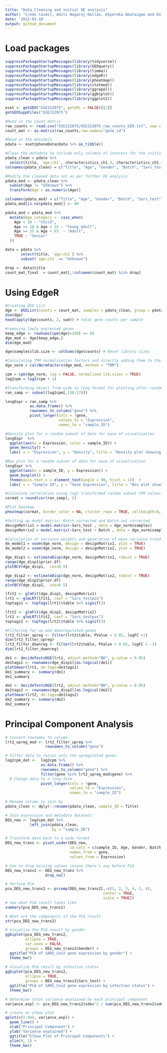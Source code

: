 ```yaml
---
title: "Data Cleaning and initial DE analysis"
author: "Credo Casmil, Aditi Nagaraj Nallan, Ekpereka Amutaigwe and Dollina Dodani"
date: '2022-03-10'
output: github_document
---
```


# Load packages

```r
suppressPackageStartupMessages(library(tidyverse))
suppressPackageStartupMessages(library(GEOquery))
suppressPackageStartupMessages(library(limma))
suppressPackageStartupMessages(library(edgeR))
suppressPackageStartupMessages(library(pheatmap))
suppressPackageStartupMessages(library(statmod))
suppressPackageStartupMessages(library(ggrepel))
suppressPackageStartupMessages(library(ggbiplot))
suppressPackageStartupMessages(library(ggplot2))
```


```r
eset <- getGEO("GSE152075", getGPL = FALSE)[[1]]
getGEOSuppFiles("GSE152075")

#Read in the count matrix
raw_counts <- read.csv("GSE152075/GSE152075_raw_counts_GEO.txt", sep = "")
count_mat <- as.matrix(raw_counts,row.names="gene_id")
```

```r
#Read in the metadata
pdata <- eset@phenoData@data %>% as_tibble()

#Clean the metadata to include only columns of interest for the initial analysis
pdata_clean = pdata %>%
  select(title, `age:ch1`, characteristics_ch1.3, characteristics_ch1.4, `sars-cov-2 positivity:ch1`)
colnames(pdata_clean) = c("Title", "Age", "Gender", "Batch", "Sars_test")

#Modify the cleaned data set as per further DE analysis
pdata_mod <- pdata_clean %>%
  subset(Age != "Unknown") %>%
  transform(Age = as.numeric(Age))

colnames(pdata_mod) = c("Title", "Age", "Gender", "Batch", "Sars_test")
pdata_mod[is.na(pdata_mod)] <- 90

pdata_mod = pdata_mod %>%
  mutate(Age_category =  case_when(
    Age < 18 ~ "Child",
    Age >= 18 & Age < 35 ~ "Young Adult",
    Age >= 35 & Age < 65  ~ "Adult",
    TRUE ~ "Senior"
  ))

data = pdata %>%
       select(title, `age:ch1`) %>% 
       subset(`age:ch1` == "Unknown")

drop <- data$title
count_mat_final  = count_mat[,!colnames(count_mat) %in% drop]
```

# Using EdgeR

```r
#Creating DGE List 
dge <- DGEList(counts = count_mat, samples = pdata_clean, group = pdata_clean$Sars_test)
dim(dge)
head(apply(dge$counts, 2, sum)) # total gene counts per sample

#removing lowly expressed genes
keep_edge <- rowSums(cpm(dge)>100) >= 50
dge_mod <- dge[keep_edge,]
dim(dge_mod)

```

```r
dge$samples$lib.size <- colSums(dge$counts) # Reset library sizes
```


```r
#Calculating TMM normalization factors and directly adding them to the DGEList
dge_norm = calcNormFactors(dge_mod, method = "TMM")

cpm = cpm(dge_norm, log = FALSE, normalized.lib.sizes = TRUE)
log2cpm = log2(cpm + 1)

#Transforming object from wide to long format for plotting after randomly subsetting the data
ran_samp <- subset(log2cpm[,150:170])

longExpr = ran_samp %>% 
           as.data.frame() %>% 
           rownames_to_column("gene") %>%
           pivot_longer(cols = !gene,
                        values_to = "Expression",
                        names_to = "sample_ID")

#Density plot for a random subset of data for ease of visualization 
longExpr  %>% 
  ggplot(aes(x = Expression, color = sample_ID)) +
  geom_density() +
  labs( x = "Expression", y = "Density", title = "Density plot showing distribution of gene expression across 20 random samples")

#Box plot for a random subset of data for ease of visualization 
longExpr %>% 
  ggplot(aes(x = sample_ID, y = Expression)) +
  geom_boxplot() +
  theme(axis.text.x = element_text(angle = 90, hjust = 1))  +
  labs( x = "Sample ID", y = "Gene Expression", title = "Box plot showing distribution of gene expression across 20 random samples")
```

```r
#Calculate correlation using log2 transformed random subset CPM values from earlier
cormat = round(cor(ran_samp), 2)

#Plot heatmap
pheatmap(cormat, border_color = NA, cluster_rows = TRUE, cellheight=9, cellwidth = 9)
```

```r
#Setting up model matrix: Batch corrected and Batch not corrected
designMatrix1 = model.matrix(~Sars_test , data = dge_norm$samples)
designMatrix2 = model.matrix(~Sars_test + Batch , data = dge_norm$samples)
```

```r
#Calculation of variance weights and generation of mean-variance trend plot
de_model1 = voom(dge_norm, design = designMatrix1, plot = TRUE)
de_model2 = voom(dge_norm, design = designMatrix2, plot = TRUE)
```

```r
dge_disp1 <- estimateDisp(dge_norm, designMatrix1, robust = TRUE)
range(dge_disp1$prior.df)
plotBCV(dge_disp1,  cex=0.5)

dge_disp2 <- estimateDisp(dge_norm, designMatrix2, robust = TRUE)
range(dge_disp2$prior.df)
plotBCV(dge_disp2,  cex=0.5)
```


```r
lfit1 <- glmFit(dge_disp1, designMatrix1)
lrt1 <- glmLRT(lfit1, coef = "Sars_testpos")
toptags1 <- topTags(lrt1)$table %>% signif(3)

lfit2 <- glmFit(dge_disp2, designMatrix2)
lrt2 <- glmLRT(lfit2, coef = "Sars_testpos")
toptags2 <- topTags(lrt2)$table %>% signif(3)

#Filtering for up and downregulated genes
lrt2_filter_upreg <- filter(lrt2$table, PValue < 0.05, logFC >1)
dim(lrt2_filter_upreg)
lrt2_filter_downreg <- filter(lrt2$table, PValue < 0.05, logFC < -1)
dim(lrt2_filter_downreg)

```

```r
de1 <- decideTestsDGE(lrt1, adjust.method="BH", p.value = 0.05)
de1tags1 <- rownames(dge_disp1)[as.logical(de1)]
plotSmear(lrt1, de.tags=de1tags1)
de1_summary <- summary(de1)
de1_summary

de2 <- decideTestsDGE(lrt2, adjust.method="BH", p.value = 0.05)
de1tags2 <- rownames(dge_disp2)[as.logical(de2)]
plotSmear(lrt2, de.tags=de1tags2)
de2_summary <- summary(de2)
de2_summary
```

# Principal Component Analysis

```r
# Convert rownames to column
lrt2_upreg_mod <- lrt2_filter_upreg %>% 
                  rownames_to_column("gene")

# Filter data to retain only the upregulated genes
log2cpm_dat <-  log2cpm %>% 
                as.data.frame() %>% 
                rownames_to_column("gene") %>% 
                filter(gene %in% lrt2_upreg_mod$gene) %>% 
  # Change data to a long form
                pivot_longer(cols = !gene,
                             values_to = "Expression",
                             names_to = "sample_ID")

# Rename column to join by
pdata_clean <- dplyr::rename(pdata_clean, sample_ID = Title)

# Join expression and metadata datasets
DEG_new <- log2cpm_dat %>% 
           left_join(pdata_clean, 
                     by = "sample_ID") 

# Transform data back to a wide format
DEG_new_trans <- pivot_wider(DEG_new, 
                             id_cols = c(sample_ID, Age, Gender, Batch, Sars_test), 
                             names_from = gene, 
                             values_from = Expression)

# Use to drop missing values incase there's any before PCA
DEG_new_trans2 <- DEG_new_trans %>% 
                  drop_na() 

# Perform PCA
pca_DEG_new_trans2 <- prcomp(DEG_new_trans2[,-c(1, 2, 3, 4, 5, 6), 
                                            center = TRUE, 
                                            scale = TRUE])
# See what PCA result looks like
summary(pca_DEG_new_trans2)

# What are the components of the PCA result
str(pca_DEG_new_trans2)

# Visualize the PCA result by gender
ggbiplot(pca_DEG_new_trans2, 
         ellipse = TRUE, 
         var.axes = FALSE, 
         groups = DEG_new_trans2$Gender) +
  ggtitle("PCA of SARS_Cov2 gene expression by gender") +
  theme_bw()
  
# Visualize PCA result by infection status
ggbiplot(pca_DEG_new_trans2, 
         ellipse = TRUE, 
         groups = DEG_new_trans2$Sars_test) + 
  ggtitle("PCA of SARS_Cov2 gene expression by infection status") +
  theme_bw()

```

```r
# Determine total variance explained by each principal component
variance_expl <- pca_DEG_new_trans2$sdev^2 / sum(pca_DEG_new_trans2$sdev^2)

# create an elbow plot
qplot(c(1:44), variance_expl) +
  geom_line() +
  xlab("Principal Component") +
  ylab("Variance explained") +
  ggtitle("Elbow Plot of Principal Components") +
  ylim(0, 1) +
  theme_bw()
```

